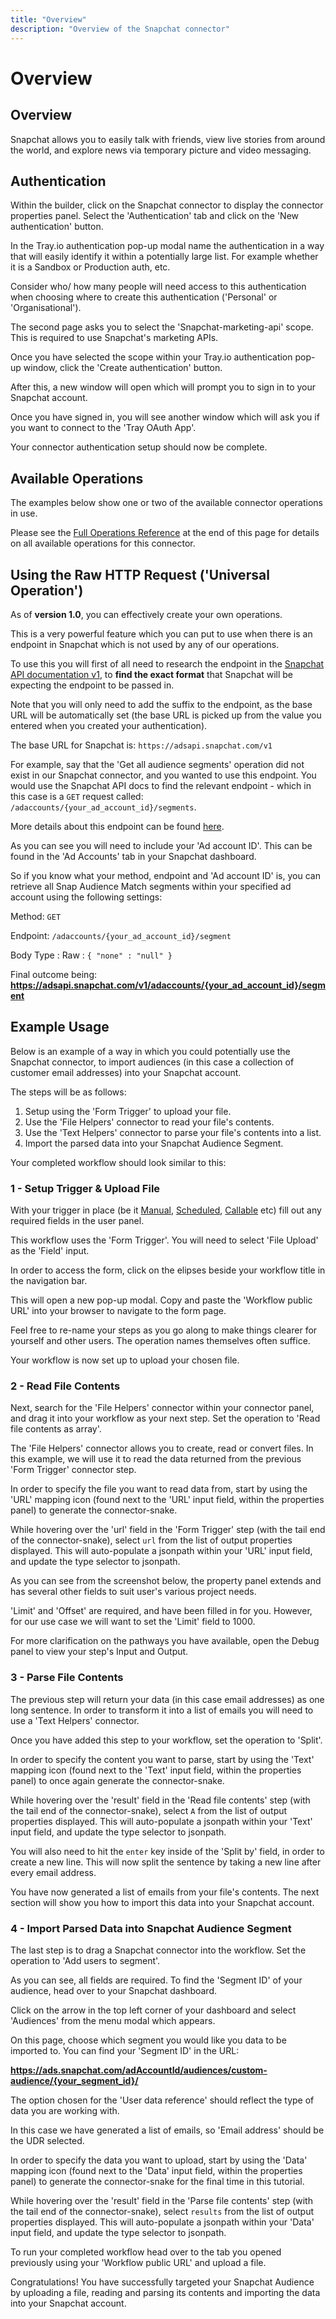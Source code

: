 ```yaml
---
title: "Overview"
description: "Overview of the Snapchat connector"
---
```


# Overview

## Overview

Snapchat allows you to easily talk with friends, view live stories from around the world, and explore news via temporary picture and video messaging.

## Authentication

Within the builder, click on the Snapchat connector to display the connector properties panel. Select the 'Authentication' tab and click on the 'New authentication' button.

In the Tray.io authentication pop-up modal name the authentication in a way that will easily identify it within a potentially large list. For example whether it is a Sandbox or Production auth, etc.

Consider who/ how many people will need access to this authentication when choosing where to create this authentication ('Personal' or 'Organisational').

The second page asks you to select the 'Snapchat-marketing-api' scope. This is required to use Snapchat's marketing APIs.

Once you have selected the scope within your Tray.io authentication pop-up window, click the 'Create authentication' button.

After this, a new window will open which will prompt you to sign in to your Snapchat account.

Once you have signed in, you will see another window which will ask you if you want to connect to the 'Tray OAuth App'.

Your connector authentication setup should now be complete.

## Available Operations

The examples below show one or two of the available connector operations in use.

Please see the [Full Operations Reference](#operationsFull) at the end of this page for details on all available operations for this connector.

## Using the Raw HTTP Request ('Universal Operation')

As of **version 1.0**, you can effectively create your own operations.

This is a very powerful feature which you can put to use when there is an endpoint in Snapchat which is not used by any of our operations.

To use this you will first of all need to research the endpoint in the [Snapchat API documentation v1](https://marketingapi.snapchat.com/docs/#introduction), to **find the exact format** that Snapchat will be expecting the endpoint to be passed in.

Note that you will only need to add the suffix to the endpoint, as the base URL will be automatically set (the base URL is picked up from the value you entered when you created your authentication).

The base URL for Snapchat is: `https://adsapi.snapchat.com/v1`

For example, say that the 'Get all audience segments' operation did not exist in our Snapchat connector, and you wanted to use this endpoint. You would use the Snapchat API docs to find the relevant endpoint - which in this case is a `GET` request called: `/adaccounts/{your_ad_account_id}/segments`.

More details about this endpoint can be found [here](https://marketingapi.snapchat.com/docs/#get-all-audience-segments).

As you can see you will need to include your 'Ad account ID'. This can be found in the 'Ad Accounts' tab in your Snapchat dashboard.

So if you know what your method, endpoint and 'Ad account ID' is, you can retrieve all Snap Audience Match segments within your specified ad account using the following settings:

Method: `GET`

Endpoint: `/adaccounts/{your_ad_account_id}/segment`

Body Type : Raw : `{ "none" : "null" }`

Final outcome being: **https://adsapi.snapchat.com/v1/adaccounts/{your_ad_account_id}/segment**

## Example Usage

Below is an example of a way in which you could potentially use the Snapchat connector, to import audiences (in this case a collection of customer email addresses) into your Snapchat account.

The steps will be as follows:

1. Setup using the 'Form Trigger' to upload your file.
2. Use the 'File Helpers' connector to read your file's contents.
3. Use the 'Text Helpers' connector to parse your file's contents into a list.
4. Import the parsed data into your Snapchat Audience Segment.

Your completed workflow should look similar to this:

### 1 - Setup Trigger & Upload File

With your trigger in place (be it [Manual](/connectors/triggers/manual-trigger/), [Scheduled](/connectors/triggers/scheduled-trigger/), [Callable](/connectors/triggers/callable-trigger/) etc) fill out any required fields in the user panel.

This workflow uses the 'Form Trigger'. You will need to select 'File Upload' as the 'Field' input.

In order to access the form, click on the elipses beside your workflow title in the navigation bar.

This will open a new pop-up modal. Copy and paste the 'Workflow public URL' into your browser to navigate to the form page.

Feel free to re-name your steps as you go along to make things clearer for yourself and other users. The operation names themselves often suffice.

Your workflow is now set up to upload your chosen file.

### 2 - Read File Contents

Next, search for the 'File Helpers' connector within your connector panel, and drag it into your workflow as your next step. Set the operation to 'Read file contents as array'.

The 'File Helpers' connector allows you to create, read or convert files. In this example, we will use it to read the data returned from the previous 'Form Trigger' connector step.

In order to specify the file you want to read data from, start by using the 'URL' mapping icon (found next to the 'URL' input field, within the properties panel) to generate the connector-snake.

While hovering over the 'url' field in the 'Form Trigger' step (with the tail end of the connector-snake), select `url` from the list of output properties displayed. This will auto-populate a jsonpath within your 'URL' input field, and update the type selector to jsonpath.

As you can see from the screenshot below, the property panel extends and has several other fields to suit user's various project needs.

'Limit' and 'Offset' are required, and have been filled in for you. However, for our use case we will want to set the 'Limit' field to 1000.

For more clarification on the pathways you have available, open the Debug panel to view your step's Input and Output.

### 3 - Parse File Contents

The previous step will return your data (in this case email addresses) as one long sentence. In order to transform it into a list of emails you will need to use a 'Text Helpers' connector.

Once you have added this step to your workflow, set the operation to 'Split'.

In order to specify the content you want to parse, start by using the 'Text' mapping icon (found next to the 'Text' input field, within the properties panel) to once again generate the connector-snake.

While hovering over the 'result' field in the 'Read file contents' step (with the tail end of the connector-snake), select `A` from the list of output properties displayed. This will auto-populate a jsonpath within your 'Text' input field, and update the type selector to jsonpath.

You will also need to hit the `enter` key inside of the 'Split by' field, in order to create a new line. This will now split the sentence by taking a new line after every email address.

You have now generated a list of emails from your file's contents. The next section will show you how to import this data into your Snapchat account.

### 4 - Import Parsed Data into Snapchat Audience Segment

The last step is to drag a Snapchat connector into the workflow. Set the operation to 'Add users to segment'.

As you can see, all fields are required. To find the 'Segment ID' of your audience, head over to your Snapchat dashboard.

Click on the arrow in the top left corner of your dashboard and select 'Audiences' from the menu modal which appears.

On this page, choose which segment you would like you data to be imported to. You can find your 'Segment ID' in the URL:

**https://ads.snapchat.com/adAccountId/audiences/custom-audience/{your_segment_id}/**

The option chosen for the 'User data reference' should reflect the type of data you are working with.

In this case we have generated a list of emails, so 'Email address' should be the UDR selected.

In order to specify the data you want to upload, start by using the 'Data' mapping icon (found next to the 'Data' input field, within the properties panel) to generate the connector-snake for the final time in this tutorial.

While hovering over the 'result' field in the 'Parse file contents' step (with the tail end of the connector-snake), select `results` from the list of output properties displayed. This will auto-populate a jsonpath within your 'Data' input field, and update the type selector to jsonpath.

To run your completed workflow head over to the tab you opened previously using your 'Workflow public URL' and upload a file.

Congratulations! You have successfully targeted your Snapchat Audience by uploading a file, reading and parsing its contents and importing the data into your Snapchat account.
